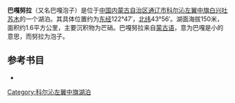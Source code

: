 '''巴嘎努拉'''（又名巴嘎泡子）是位于[[中国|中国]][[内蒙古自治区|内蒙古自治区]][[通辽市|通辽市]][[科尔沁左翼中旗|科尔沁左翼中旗]][[白兴吐苏木|白兴吐苏木]]的一个湖泊。其具体位置约为[[东经|东经]]122°47′，[[北纬|北纬]]43°56′。湖面海拔150米，面积约1.6平方公里，主要沉积物为芒硝。巴嘎努拉来自[[蒙古语|蒙古语]]，意为巴嘎是小的意思，而努拉为泡子。
== 参考书目 ==
*{{cite book|author=牧寒 |title=《内蒙古湖泊》 |year=2003 |publisher=内蒙古人民出版社 |isbn=9787204039883  }}
{{模板:通辽市湖泊}}
{{内蒙古小作品}}

[[Category:科尔沁左翼中旗湖泊|Category:科尔沁左翼中旗湖泊]]